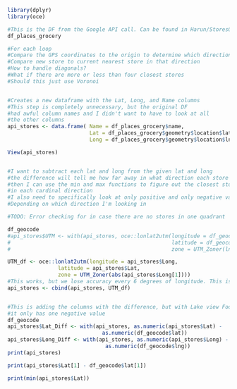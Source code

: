 
```r
library(dplyr)
library(oce)
```

```r
#This is the DF from the Google API call. Can be found in Harun/StoresOutputAPI.rmd
df_places_grocery
```

```r

#For each loop
#Compare the GPS coordinates to the origin to determine which direction it is to origin
#Compare new store to current nearest store in that direction
#How to handle diagonals?
#What if there are more or less than four closest stores
#Should this just use Voronoi


#Creates a new dataframe with the Lat, Long, and Name columns
#This step is completely unnecessary, but the original DF
#had awful column names and I didn't want to have to look at all 
#the other columns
api_stores <- data.frame( Name = df_places_grocery$name, 
                          Lat = df_places_grocery$geometry$location$lat,
                          Long = df_places_grocery$geometry$location$lng)

View(api_stores)


#I want to subtract each lat and long from the given lat and long
#the difference will tell me how far away in what direction each store is
#then I can use the min and max functions to figure out the closest store
#in each cardinal direction
#I also need to specifically look at only positive and only negative values
#Depending on which direction I'm looking in

#TODO: Error checking for in case there are no stores in one quadrant

df_geocode
#api_stores$UTM <- with(api_stores, oce::lonlat2utm(longitude = df_geocode$lng, 
#                                                   latitude = df_geocode$lat,
#                                                   zone = UTM_Zoner(lng = df_geocode$lng)))

UTM_df <- oce::lonlat2utm(longitude = api_stores$Long, 
                latitude = api_stores$Lat,
                zone = UTM_Zoner(abs(api_stores$Long[1])))
#This works, but we lose accuracy every 6 degrees of longitude. This is because we are just using the zone from the first store instead of using a different longitude for each store.
api_stores <- cbind(api_stores, UTM_df)


#This is adding the columns with the difference, but with Lake view Foods, 
#it only has one negative value
df_geocode
api_stores$Lat_Diff <- with(api_stores, as.numeric(api_stores$Lat) -
                              as.numeric(df_geocode$lat))
api_stores$Long_Diff <- with(api_stores, as.numeric(api_stores$Long) - 
                               as.numeric(df_geocode$lng))
print(api_stores)

print(api_stores$Lat[1] - df_geocode$lat[1])

print(min(api_stores$Lat))

```

